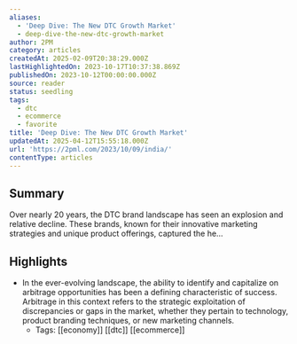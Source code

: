 ```yaml
---
aliases:
  - 'Deep Dive: The New DTC Growth Market'
  - deep-dive-the-new-dtc-growth-market
author: 2PM
category: articles
createdAt: 2025-02-09T20:38:29.000Z
lastHighlightedOn: 2023-10-17T10:37:38.869Z
publishedOn: 2023-10-12T00:00:00.000Z
source: reader
status: seedling
tags:
  - dtc
  - ecommerce
  - favorite
title: 'Deep Dive: The New DTC Growth Market'
updatedAt: 2025-04-12T15:55:18.000Z
url: 'https://2pml.com/2023/10/09/india/'
contentType: articles
---
```

## Summary

Over nearly 20 years, the DTC brand landscape has seen an explosion and relative decline. These brands, known for their innovative marketing strategies and unique product offerings, captured the he…

## Highlights

- In the ever-evolving landscape, the ability to identify and capitalize on arbitrage opportunities has been a defining characteristic of success. Arbitrage in this context refers to the strategic exploitation of discrepancies or gaps in the market, whether they pertain to technology, product branding techniques, or new marketing channels.
    - Tags: [[economy]] [[dtc]] [[ecommerce]]
